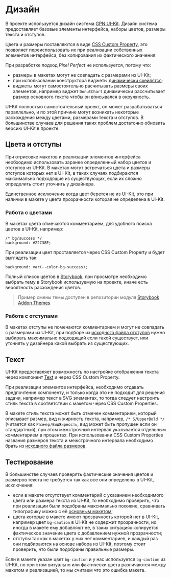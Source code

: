 
<Meta title="Документация/Дизайн" />

# Дизайн

В проекте используется дизайн система [GPN UI-Kit](https://github.com/gpn-prototypes/ui-kit). Дизайн система предоставляет базовые элементы интерфейса, наборы цветов, размеры текста и отступов.

Цвета и размеры поставляются в виде [CSS Custom Property](https://developer.mozilla.org/ru/docs/Web/CSS/Using_CSS_custom_properties), это позволяет переиспользовать их при реализации собственных элементов интерфейса, без копирования их фактического значения.

При разработке подход *Pixel Perfect* не используется, потому что:

* размеры в макетах могут не совпадать с размерами из UI-Kit;
* при использовании конструктора виджеты [динамически скейлятся](SCALING.md);
* виджеты могут самостоятельно расчитывать размеры своих элементов, например виджет `DonutChart` динамически рассчитывает размер основного текста чтобы он вписывался в окружность.

UI-Kit полностью самостоятельный проект, он может разрабатываться параллельно, и по этой причине могут возникать некоторые расхождения между цветами, размерами текста и отступов. В большинстве случаев для решения таких проблем достаточно обновить версию UI-Kit в проекте.

## Цвета и отступы

При отрисовке макетов и реализации элементов интерфейса необходимо использовать заранее определенный набор цветов и отступов из UI-Kit. В макетах могут встречаться цвета и размеры отступов которых нет в UI-Kit, в таких случаях подбираются максимально подходящие из существующих, если их сложно определить стоит уточнить у дизайнера.

Единственное исключение когда цвет берется не из UI-Kit, это при наличии в макете у цвета прозрачности которая не определена в UI-Kit.

### Работа с цветами

В макетах цвета отмечаются комментарием, для удобного поиска цветов в UI-Kit, например:

```
/* bg/success */
background: #22C38E;
```

При реализации цвет проставляется через CSS Custom Property и будет выглядеть так:

```
background: var(--color-bg-success);
```

Полный список цветов в [Storybook](https://gpn-prototypes.github.io/ui-kit/?path=/story/theme--цвета), при просмотре необходимо выбрать тему в Storybook используемую на проекте, иначе есть вероятность расхождения цветов.

> Пример смены темы доступен в репозитории модуля [Storybook Addon Themes](https://github.com/tonai/storybook-addon-themes)

### Работа с отступами

В макетах отступы не помечаются комментарием и могут не совпадать с размерами из UI-Kit, при подборе из [исходного файла отступов](https://github.com/gpn-prototypes/ui-kit/blob/master/src/components/Theme/_space/Theme_space_gpnDefault.css) нужно выбирать максимально подходящий если такой существует, или уточнять у дизайнера какой выбрать из существующих.

## Текст

UI-Kit предоставляет возможность по настройке отображения текста через компонент [Text](https://gpn-prototypes.github.io/ui-kit/?path=/story/text--текст) и через CSS Custom Property.

При реализации элементов интерфейса, необходимо отдавать предпочтение компоненту, и только когда это не подходит для решения задачи, например текст в SVG элементах, то тогда следует настроить стиль текста в соответствии с макетом через CSS Custom Properties.

В макете стиль текста может быть отмечен комментарием, который описывает размер, вид и жирность текста, например, `/* S/UpperBold */` (читается как `Размер/ВидЖирность`, вид может быть пропущен если он стандартный), при этом межстрочный интервал указывается отдельным комментарием в процентах. При использовании CSS Custom Properties названия размеров текста и межстрочного интервала необходимо брать из [исходного файла размеров](https://github.com/gpn-prototypes/ui-kit/blob/master/src/components/Theme/_size/Theme_size_gpnDefault.css).

## Тестирование

В большинстве случаев проверять фактические значения цветов и размеров текста не требуется так как все они определены в UI-Kit, исключения:

* если в макете отсутствует комментарий с указанием необходимого цвета или размера текста из UI-Kit, то необходимо проверить, что при реализации были подобраны максимально похожие, сравнивать типографику можно с её [основным макетом](https://www.figma.com/file/4FOymgclcGF3Fm2M9ZeNUk/Typography-2.0%2FDefault?node-id=62%3A0);
* цвета которые в макете имеют прозрачность которой нет в UI-Kit, например цвет `bg-caution` в UI-Kit не содержит прозрачности, но иногда в макете ему добавляют ее, в таких ситуациях копируется фактическое значение цвета с добавлением нужной прозрачности;
* отступы так как в макетах у них нет комментариев, и каждый раз они подбираются на основе набора из UI-Kit, поэтому стоит проверить, что были подобраны правильные размеры.

Если в макете указан цвет `bg-caution` и у нас используется `bg-caution` из UI-Kit, но при этом визуально или фактически цвета различаются между макетом и реализацией, то мы считаем что это ошибка макета.
